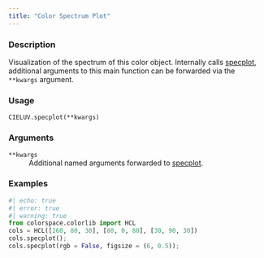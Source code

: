 ```yaml
---
title: "Color Spectrum Plot"
---
```


### Description

Visualization of the spectrum of this color object.
Internally calls [specplot](colorspace.specplot.specplot.qmd),
additional arguments to this main function can be forwarded via the
`**kwargs` argument.

### Usage

<pre><code class='language-python'>CIELUV.specplot(**kwargs)</code></pre>

### Arguments

<dl class="pyp-list param-list">
  <dt style = "white-space: nowrap; font-family: monospace; vertical-align: top">
   <code id="colorspace.colorlib.CIELUV.specplot:**kwargs">**kwargs</code>
  </dt>
 <dd>Additional named arguments forwarded to
[specplot](colorspace.specplot.specplot.qmd).</dd>
</dl>

### Examples

```python
#| echo: true
#| error: true
#| warning: true
from colorspace.colorlib import HCL
cols = HCL([260, 80, 30], [80, 0, 80], [30, 90, 30])
cols.specplot();
cols.specplot(rgb = False, figsize = (6, 0.5));
```



